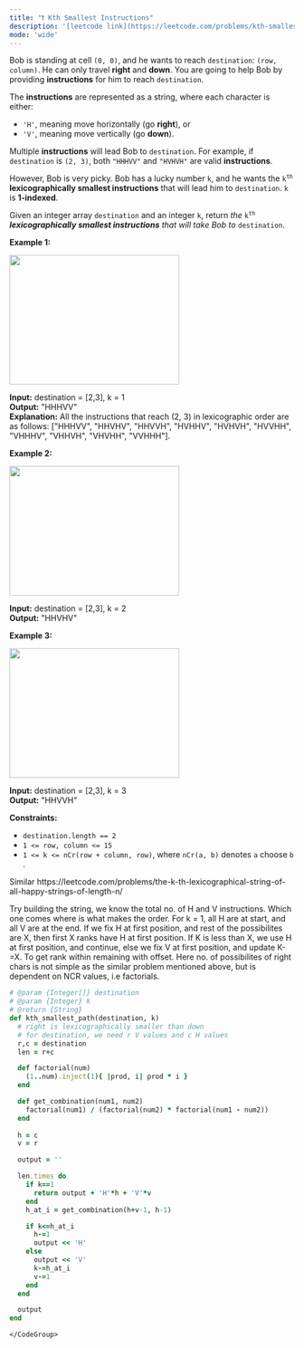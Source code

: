 ```yaml
---
title: "❗️ Kth Smallest Instructions"
description: '[leetcode link](https://leetcode.com/problems/kth-smallest-instructions/description/)'
mode: 'wide'
---
```

<Tabs>
  <Tab title="Question" icon="circle-question" iconType="regular">
    <Card>
      <p>Bob is standing at cell <code>(0, 0)</code>, and he wants to reach <code>destination</code>: <code>(row, column)</code>. He can only travel <strong>right</strong> and <strong>down</strong>. You are going to help Bob by providing <strong>instructions</strong> for him to reach <code>destination</code>.</p>  <p>The <strong>instructions</strong> are represented as a string, where each character is either:</p>  <ul>  <li><code>&#39;H&#39;</code>, meaning move horizontally (go <strong>right</strong>), or</li>  <li><code>&#39;V&#39;</code>, meaning move vertically (go <strong>down</strong>).</li> </ul>  <p>Multiple <strong>instructions</strong> will lead Bob to <code>destination</code>. For example, if <code>destination</code> is <code>(2, 3)</code>, both <code>&quot;HHHVV&quot;</code> and <code>&quot;HVHVH&quot;</code> are valid <strong>instructions</strong>.</p>  <p>However, Bob is very picky. Bob has a lucky number <code>k</code>, and he wants the <code>k<sup>th</sup></code> <strong>lexicographically smallest instructions</strong> that will lead him to <code>destination</code>. <code>k</code> is <strong>1-indexed</strong>.</p>  <p>Given an integer array <code>destination</code> and an integer <code>k</code>, return <em>the </em><code>k<sup>th</sup></code><em> <strong>lexicographically smallest instructions</strong> that will take Bob to </em><code>destination</code>.</p>   <p><strong class="example">Example 1:</strong></p>  <p><img alt="" src="https://assets.leetcode.com/uploads/2020/10/12/ex1.png" style="width: 300px; height: 229px;" /></p>   <strong>Input:</strong> destination = [2,3], k = 1 <br/> <strong>Output:</strong> &quot;HHHVV&quot; <br/> <strong>Explanation:</strong> All the instructions that reach (2, 3) in lexicographic order are as follows: [&quot;HHHVV&quot;, &quot;HHVHV&quot;, &quot;HHVVH&quot;, &quot;HVHHV&quot;, &quot;HVHVH&quot;, &quot;HVVHH&quot;, &quot;VHHHV&quot;, &quot;VHHVH&quot;, &quot;VHVHH&quot;, &quot;VVHHH&quot;].   <p><strong class="example">Example 2:</strong></p>  <p><strong><img alt="" src="https://assets.leetcode.com/uploads/2020/10/12/ex2.png" style="width: 300px; height: 229px;" /></strong></p>   <strong>Input:</strong> destination = [2,3], k = 2 <br/> <strong>Output:</strong> &quot;HHVHV&quot;   <p><strong class="example">Example 3:</strong></p>  <p><strong><img alt="" src="https://assets.leetcode.com/uploads/2020/10/12/ex3.png" style="width: 300px; height: 229px;" /></strong></p>   <strong>Input:</strong> destination = [2,3], k = 3 <br/> <strong>Output:</strong> &quot;HHVVH&quot;    <p><strong>Constraints:</strong></p>  <ul>  <li><code>destination.length == 2</code></li>  <li><code>1 &lt;= row, column &lt;= 15</code></li>  <li><code>1 &lt;= k &lt;= nCr(row + column, row)</code>, where <code>nCr(a, b)</code> denotes <code>a</code> choose <code>b</code>​​​​​.</li> </ul> 
    </Card>
  </Tab>
  <Tab title="Solution" icon="lightbulb" iconType="regular" >
    <Card>
      Similar https://leetcode.com/problems/the-k-th-lexicographical-string-of-all-happy-strings-of-length-n/

Try building the string, we know the total no. of H and V instructions. Which one comes where is what makes the order. For k = 1, all H are at start, and all V are at the end. If we fix H at first position, and rest of the possibilites are X, then first X ranks have H at first position. If K is less than X, we use H at first position, and continue, else we fix V at first position, and update K-=X.
To get rank within remaining with offset. Here no. of possibilites of right chars is not simple as the similar problem mentioned above, but is dependent on NCR values, i.e factorials.
</Card>
  <Expandable title="code">
    <CodeGroup dropdown>
```ruby title="Kth Smallest Instructions" lines
# @param {Integer[]} destination
# @param {Integer} k
# @return {String}
def kth_smallest_path(destination, k)
  # right is lexicographically smaller than down
  # for destination, we need r V values and c H values
  r,c = destination
  len = r+c

  def factorial(num)
    (1..num).inject(1){ |prod, i| prod * i } 
  end

  def get_combination(num1, num2)
    factorial(num1) / (factorial(num2) * factorial(num1 - num2))
  end
  
  h = c
  v = r

  output = ''

  len.times do
    if k==1
      return output + 'H'*h + 'V'*v
    end
    h_at_i = get_combination(h+v-1, h-1)

    if k<=h_at_i
      h-=1
      output << 'H'
    else
      output << 'V'
      k-=h_at_i
      v-=1
    end
  end

  output
end
```
    </CodeGroup>
  </Expandable>
  </Tab>
</Tabs>